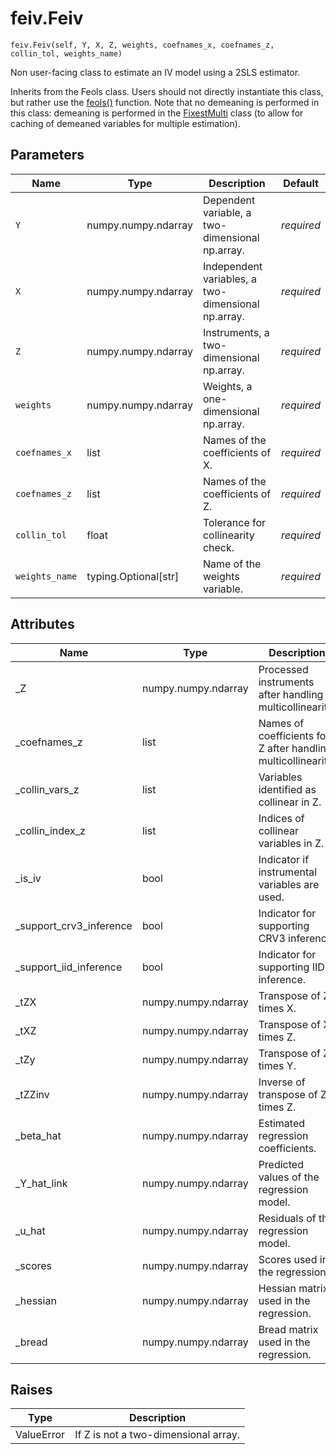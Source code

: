 # feiv.Feiv { #pyfixest.feiv.Feiv }

`feiv.Feiv(self, Y, X, Z, weights, coefnames_x, coefnames_z, collin_tol, weights_name)`

Non user-facing class to estimate an IV model using a 2SLS estimator.

Inherits from the Feols class. Users should not directly instantiate this class,
but rather use the [feols()](/reference/estimation.feols.qmd) function. Note that
no demeaning is performed in this class: demeaning is performed in the
[FixestMulti](/reference/estimation.fixest_multi.qmd) class (to allow for caching
of demeaned variables for multiple estimation).

## Parameters

| Name           | Type                   | Description                                        | Default    |
|----------------|------------------------|----------------------------------------------------|------------|
| `Y`            | numpy.numpy.ndarray    | Dependent variable, a two-dimensional np.array.    | _required_ |
| `X`            | numpy.numpy.ndarray    | Independent variables, a two-dimensional np.array. | _required_ |
| `Z`            | numpy.numpy.ndarray    | Instruments, a two-dimensional np.array.           | _required_ |
| `weights`      | numpy.numpy.ndarray    | Weights, a one-dimensional np.array.               | _required_ |
| `coefnames_x`  | list                   | Names of the coefficients of X.                    | _required_ |
| `coefnames_z`  | list                   | Names of the coefficients of Z.                    | _required_ |
| `collin_tol`   | float                  | Tolerance for collinearity check.                  | _required_ |
| `weights_name` | typing.Optional\[str\] | Name of the weights variable.                      | _required_ |

## Attributes

| Name                    | Type                | Description                                                   |
|-------------------------|---------------------|---------------------------------------------------------------|
| _Z                      | numpy.numpy.ndarray | Processed instruments after handling multicollinearity.       |
| _coefnames_z            | list                | Names of coefficients for Z after handling multicollinearity. |
| _collin_vars_z          | list                | Variables identified as collinear in Z.                       |
| _collin_index_z         | list                | Indices of collinear variables in Z.                          |
| _is_iv                  | bool                | Indicator if instrumental variables are used.                 |
| _support_crv3_inference | bool                | Indicator for supporting CRV3 inference.                      |
| _support_iid_inference  | bool                | Indicator for supporting IID inference.                       |
| _tZX                    | numpy.numpy.ndarray | Transpose of Z times X.                                       |
| _tXZ                    | numpy.numpy.ndarray | Transpose of X times Z.                                       |
| _tZy                    | numpy.numpy.ndarray | Transpose of Z times Y.                                       |
| _tZZinv                 | numpy.numpy.ndarray | Inverse of transpose of Z times Z.                            |
| _beta_hat               | numpy.numpy.ndarray | Estimated regression coefficients.                            |
| _Y_hat_link             | numpy.numpy.ndarray | Predicted values of the regression model.                     |
| _u_hat                  | numpy.numpy.ndarray | Residuals of the regression model.                            |
| _scores                 | numpy.numpy.ndarray | Scores used in the regression.                                |
| _hessian                | numpy.numpy.ndarray | Hessian matrix used in the regression.                        |
| _bread                  | numpy.numpy.ndarray | Bread matrix used in the regression.                          |

## Raises

| Type       | Description                          |
|------------|--------------------------------------|
| ValueError | If Z is not a two-dimensional array. |